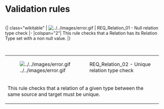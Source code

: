 = Validation rules =

<br/>
{| class="wikitable"
| [[File:../../images/error.gif]]
| REQ_Relation_01 - Null relation type check
|-
|colspan="2"| This rule checks that a Relation has its Relation Type set with a non null value. 
|}

<br/>

{| class="wikitable"
| [[File:../../images/error.gif]]
|REQ_Relation_02 - Unique relation type check
|-
|colspan="2"| This rule checks that a relation of a given type between the same source and target must be unique.
|}	